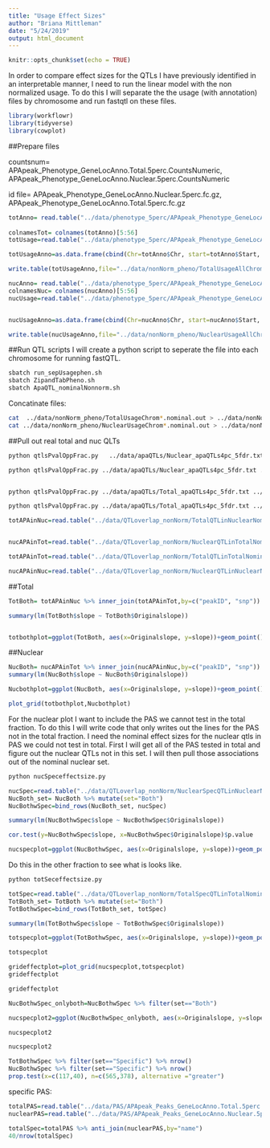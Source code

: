 ```yaml
---
title: "Usage Effect Sizes"
author: "Briana Mittleman"
date: "5/24/2019"
output: html_document
---
```


```r
knitr::opts_chunk$set(echo = TRUE)
```

In order to compare effect sizes for the QTLs I have previously identified in an interpretable manner, I need to run the linear model with the non normalized usage. To do this I will separate the the usage (with annotation) files by chromosome and run fastqtl on these files.  

```r
library(workflowr)
library(tidyverse)
library(cowplot)
```

##Prepare files  

countsnum= APApeak_Phenotype_GeneLocAnno.Total.5perc.CountsNumeric, APApeak_Phenotype_GeneLocAnno.Nuclear.5perc.CountsNumeric

id file= APApeak_Phenotype_GeneLocAnno.Nuclear.5perc.fc.gz, APApeak_Phenotype_GeneLocAnno.Total.5perc.fc.gz



```r
totAnno= read.table("../data/phenotype_5perc/APApeak_Phenotype_GeneLocAnno.Total.5perc.fc.gz", stringsAsFactors = F, header = T) %>% separate(chrom, into=c("Chrchrom", "Start", "End", "ID"),sep=":") %>% mutate(Chr=str_sub(Chrchrom, 4, str_length(Chrchrom)))
                                                                                                                                                                                                                
colnamesTot= colnames(totAnno)[5:56]
totUsage=read.table("../data/phenotype_5perc/APApeak_Phenotype_GeneLocAnno.Total.5perc.CountsNumeric", stringsAsFactors = F, header = F, col.names = colnamesTot) 

totUsageAnno=as.data.frame(cbind(Chr=totAnno$Chr, start=totAnno$Start, end=totAnno$End, ID=totAnno$ID, totUsage ))

write.table(totUsageAnno,file="../data/nonNorm_pheno/TotalUsageAllChrom.txt", col.names = T, row.names = F, quote = F, sep="\t" )
```



```r
nucAnno= read.table("../data/phenotype_5perc/APApeak_Phenotype_GeneLocAnno.Nuclear.5perc.fc.gz", stringsAsFactors = F, header = T)%>% separate(chrom, into=c("Chrchrom", "Start", "End", "ID"),sep=":") %>% mutate(Chr=str_sub(Chrchrom, 4, str_length(Chrchrom)))
colnamesNuc= colnames(nucAnno)[5:56]
nucUsage=read.table("../data/phenotype_5perc/APApeak_Phenotype_GeneLocAnno.Nuclear.5perc.CountsNumeric", stringsAsFactors = F, header = F, col.names = colnamesNuc) 


nucUsageAnno=as.data.frame(cbind(Chr=nucAnno$Chr, start=nucAnno$Start, end=nucAnno$End, ID=nucAnno$ID, nucUsage ))

write.table(nucUsageAnno,file="../data/nonNorm_pheno/NuclearUsageAllChrom.txt", col.names = T, row.names = F, quote = F, sep="\t" )
```


##Run QTL scripts
I will create a python script to seperate the file into each chromosome for running fastQTL.  

```bash
sbatch run_sepUsagephen.sh
sbatch ZipandTabPheno.sh
sbatch ApaQTL_nominalNonnorm.sh
```

Concatinate files:  

```bash
cat  ../data/nonNorm_pheno/TotalUsageChrom*.nominal.out > ../data/nonNorm_pheno/TotalUsageChrom_Nominal_AllChrom.txt
cat ../data/nonNorm_pheno/NuclearUsageChrom*.nominal.out > ../data/nonNorm_pheno/NuclearUsageChrom_Nominal_AllChrom.txt

```

##Pull out real total and nuc QLTs  


```bash
python qtlsPvalOppFrac.py   ../data/apaQTLs/Nuclear_apaQTLs4pc_5fdr.txt ../data/nonNorm_pheno/TotalUsageChrom_Nominal_AllChrom.txt ../data/QTLoverlap_nonNorm/NuclearQTLinTotalNominal_nonNorm.txt  

python qtlsPvalOppFrac.py ../data/apaQTLs/Nuclear_apaQTLs4pc_5fdr.txt ../data/nonNorm_pheno/NuclearUsageChrom_Nominal_AllChrom.txt ../data/QTLoverlap_nonNorm/NuclearQTLinNuclearNominal_nonNorm.txt  


python qtlsPvalOppFrac.py ../data/apaQTLs/Total_apaQTLs4pc_5fdr.txt ../data/nonNorm_pheno/TotalUsageChrom_Nominal_AllChrom.txt ../data/QTLoverlap_nonNorm/TotalQTLinTotalNominal_nonNorm.txt  

python qtlsPvalOppFrac.py ../data/apaQTLs/Total_apaQTLs4pc_5fdr.txt ../data/nonNorm_pheno/NuclearUsageChrom_Nominal_AllChrom.txt ../data/QTLoverlap_nonNorm/TotalQTLinNuclearNominal_nonNorm.txt  
```



```r
totAPAinNuc=read.table("../data/QTLoverlap_nonNorm/TotalQTLinNuclearNominal_nonNorm.txt", header = F, stringsAsFactors = F, col.names=c("peakID", "snp", "dist", "pval", "slope"))


nucAPAinTot=read.table("../data/QTLoverlap_nonNorm/NuclearQTLinTotalNominal_nonNorm.txt", header = F, stringsAsFactors = F, col.names=c("peakID", "snp", "dist", "pval", "slope"))

totAPAinTot=read.table("../data/QTLoverlap_nonNorm/TotalQTLinTotalNominal_nonNorm.txt", header = F, stringsAsFactors = F, col.names=c("peakID", "snp", "dist", "pval", "slope")) %>% dplyr::select(peakID, snp, slope) %>% dplyr::rename("Originalslope"=slope)

nucAPAinNuc=read.table("../data/QTLoverlap_nonNorm/NuclearQTLinNuclearNominal_nonNorm.txt", header = F, stringsAsFactors = F, col.names=c("peakID", "snp", "dist", "pval", "slope")) %>% dplyr::select(peakID, snp, slope)%>% dplyr::rename("Originalslope"=slope)
```



##Total

```r
TotBoth= totAPAinNuc %>% inner_join(totAPAinTot,by=c("peakID", "snp"))

summary(lm(TotBoth$slope ~ TotBoth$Originalslope))


totbothplot=ggplot(TotBoth, aes(x=Originalslope, y=slope))+geom_point() + geom_smooth(method="lm") + labs(title="Total apaQTL effect sizes", x="Effect size in Total",y="Effect size in Nucler") + geom_density_2d(col="red") + annotate("text", y=1, x=0, label="R2=.67, slope=0.64")
```
##Nuclear  

```r
NucBoth= nucAPAinTot %>% inner_join(nucAPAinNuc,by=c("peakID", "snp"))
summary(lm(NucBoth$slope ~ NucBoth$Originalslope))

Nucbothplot=ggplot(NucBoth, aes(x=Originalslope, y=slope))+geom_point() + geom_smooth(method="lm") + labs(title="Nuclear apaQTL effect sizes", x="Effect size in Nuclear",y="Effect size in Total") + geom_density_2d(col="red") +  annotate("text", y=1, x=0, label="R2=.8, slope=0.78")
```

```r
plot_grid(totbothplot,Nucbothplot)
```

For the nuclear plot I want to include the PAS we cannot test in the total fraction. To do this I will write code that only writes out the lines for the PAS not in the total fraction. I need the nominal effect sizes for the nuclear qtls in PAS we could not test in total. First I will get all of the PAS tested in total and figure out the nuclear QTLs not in this set. I will then pull those associations out of the nominal nuclear set. 

```bash
python nucSpeceffectsize.py
```

```r
nucSpec=read.table("../data/QTLoverlap_nonNorm/NuclearSpecQTLinNuclearNominal_nonNorm.txt",header = F, stringsAsFactors = F, col.names=c("peakID", "snp", "dist", "pval", "Originalslope")) %>% mutate(slope=0,set="Specific") %>% select(peakID, snp, dist, pval, Originalslope, slope,set)
NucBoth_set= NucBoth %>% mutate(set="Both")
NucBothwSpec=bind_rows(NucBoth_set, nucSpec)
```

```r
summary(lm(NucBothwSpec$slope ~ NucBothwSpec$Originalslope))

cor.test(y=NucBothwSpec$slope, x=NucBothwSpec$Originalslope)$p.value

nucspecplot=ggplot(NucBothwSpec, aes(x=Originalslope, y=slope))+geom_point(aes( col=set)) + geom_smooth(method="lm") + labs(title="Nuclear apaQTL effect sizes", x="Effect size in Nuclear",y="Effect size in Total") +  annotate("text", y=1, x=0, label="R2=.68, slope=0.66",size=6) + scale_color_brewer(palette = "Dark2")+ theme(text = element_text(size=16), legend.position = "bottom")
```
Do this in the other fraction to see what is looks like.

```bash
python totSeceffectsize.py
```


```r
totSpec=read.table("../data/QTLoverlap_nonNorm/TotalSpecQTLinTotalNominal_nonNorm.txt",header = F, stringsAsFactors = F, col.names=c("peakID", "snp", "dist", "pval", "Originalslope")) %>% mutate(slope=0,set="Specific") %>% select(peakID, snp, dist, pval, Originalslope, slope,set)
TotBoth_set= TotBoth %>% mutate(set="Both")
TotBothwSpec=bind_rows(TotBoth_set, totSpec)
```

```r
summary(lm(TotBothwSpec$slope ~ TotBothwSpec$Originalslope))

totspecplot=ggplot(TotBothwSpec, aes(x=Originalslope, y=slope))+geom_point(aes( col=set)) + geom_smooth(method="lm") + labs(title="Total apaQTL effect sizes", x="Effect size in Total",y="Effect size in Nuclear") +  annotate("text", y=1, x=0, label="R2=.65, slope=0.62", size=6) + scale_color_brewer(palette = "Dark2") + theme(text = element_text(size=16), legend.position = "bottom")

totspecplot
```
```r
grideffectplot=plot_grid(nucspecplot,totspecplot)
grideffectplot
```

```r
grideffectplot
```

```r
NucBothwSpec_onlyboth=NucBothwSpec %>% filter(set=="Both")
```

```r
nucspecplot2=ggplot(NucBothwSpec_onlyboth, aes(x=Originalslope, y=slope))+geom_point(col="#1B9E77") + geom_smooth(method="lm") + labs( x="Effect size in Nuclear",y="Effect size in Total") + theme(text = element_text(size=16), legend.position = "bottom") + geom_abline(slope = 1)

nucspecplot2
```

```r
nucspecplot2
```


```r

TotBothwSpec %>% filter(set=="Specific") %>% nrow()
NucBothwSpec %>% filter(set=="Specific") %>% nrow()
prop.test(x=c(117,40), n=c(565,378), alternative ="greater")
```

 specific PAS:

```r
totalPAS=read.table("../data/PAS/APApeak_Peaks_GeneLocAnno.Total.5perc.sort.bed",stringsAsFactors = F,col.names = c("chr", "start","end","name", "score", "strand"))
nuclearPAS=read.table("../data/PAS/APApeak_Peaks_GeneLocAnno.Nuclear.5perc.sort.bed",stringsAsFactors = F,col.names = c("chr", "start","end","name", "score", "strand"))

totalSpec=totalPAS %>% anti_join(nuclearPAS,by="name")
40/nrow(totalSpec)

```


